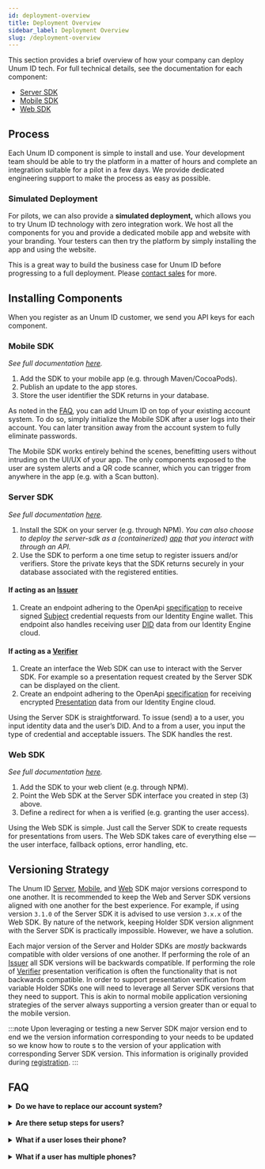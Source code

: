 ```yaml
---
id: deployment-overview
title: Deployment Overview
sidebar_label: Deployment Overview
slug: /deployment-overview
---
```



This section provides a brief overview of how your company can deploy Unum ID tech. For full technical details, see the documentation for each component:
- [Server SDK](/server-sdk)
- [Mobile SDK](/mobile-sdk)
- [Web SDK](/web-sdk)

## Process 

Each Unum ID component is simple to install and use. Your development team should be able to try the platform in a matter of hours and complete an integration suitable for a pilot in a few days. We provide dedicated engineering support to make the process as easy as possible.

### Simulated Deployment

For pilots, we can also provide a ​**simulated deployment,** which allows you to try Unum ID technology with zero integration work. We host all the components for you and provide a dedicated mobile app and website with your branding. Your testers can then try the platform by simply installing the app and using the website. 

This is a great way to build the business case for Unum ID before progressing to a full deployment. Please ​[contact sales​](mailto:sales@Unum.ID) for more.

## Installing Components

When you register as an Unum ID customer, we send you API keys for each component.

### Mobile SDK

*See full documentation [here](/mobile-sdk-overview).*

1. Add the SDK to your mobile app (e.g. through Maven/CocoaPods).
2. Publish an update to the app stores.
3. Store the user identifier the SDK returns in your database.

As noted in the [​FAQ​](#faq), you can add Unum ID on top of your existing account system. To do so, simply initialize the Mobile SDK after a user logs into their account. You can later transition away from the account system to fully eliminate passwords.

The Mobile SDK works entirely behind the scenes, benefitting users without intruding on the UI/UX of your app. The only components exposed to the user are system alerts and a QR code scanner, which you can trigger from anywhere in the app (e.g. with a Scan button).

### Server SDK

*See full documentation [here](/server-sdk).*

1. Install the SDK on your server (e.g. through NPM). *You can also choose to deploy the server-sdk as a (containerized) [app](https://github.com/UnumID/issuer-verifier-app) that you interact with through an API.*
2. Use the SDK to perform a one time setup to register <Tip type="issuer">issuers</Tip> and/or <Tip  type="verifier">verifiers</Tip>. Store the private keys that the SDK returns securely in your database associated with the registered entities.

#### If acting as an [Issuer](terminology#issuer)
1. Create an endpoint adhering to the OpenApi [specification](https://gist.github.com/UnumIDMachine/146a0a428c683b756efd8240b31a4678) to receive signed [Subject](/terminology#subject) credential requests from our Identity Engine wallet. This endpoint also handles receiving user [DID](/terminology#did) data from our Identity Engine cloud.

#### If acting as a [Verifier](/terminology#verifier)
1. Create an interface the Web SDK can use to interact with the Server SDK. For example so a presentation request created by the Server SDK can be displayed on the client.
2. Create an endpoint adhering to the OpenApi [specification](https://gist.github.com/UnumIDMachine/a2d71f12b0596a62c9dcc4de7a255f4f) for receiving encrypted [Presentation](/terminology#presentation) data from our Identity Engine cloud. 

Using the Server SDK is straightforward. To issue (send) a <Tip type="credential"/> to a user, you input identity data and the user’s <Tip type="DID">DID</Tip>. And to <Tip type="request"/> a <Tip type="presentation"/> from a user, you input the type of credential and acceptable <Tip type="issuer">issuers</Tip>. The SDK handles the rest.

### Web SDK

*See full documentation [here](/web-sdk).*

1. Add the SDK to your web client (e.g. through NPM).
2. Point the Web SDK at the Server SDK interface you created in step (3) above.
3. Define a redirect for when a <Tip type="presentation"/> is verified (e.g. granting the user access).

Using the Web SDK is simple. Just call the Server SDK to create <Tip type="request">requests</Tip> for presentations from users. The Web SDK takes care of everything else — the user interface, fallback options, error handling, etc.

## Versioning Strategy
The Unum ID [Server](/server-sdk), [Mobile](/mobile-sdk-overview), and [Web](/web-sdk) SDK major versions correspond to one another. It is recommended to keep the Web and Server SDK versions aligned with one another for the best experience. For example, if using version `3.1.0` of the Server SDK it is advised to use version `3.x.x` of the Web SDK. By nature of the network, keeping Holder SDK version alignment with the Server SDK is practically impossible. However, we have a solution.

Each major version of the Server and Holder SDKs are _mostly_ backwards compatible with older versions of one another. If performing the role of an [Issuer](/terminology#issuer) all SDK versions will be backwards compatible. If performing the role of [Verifier](/terminology#verifier) presentation verification is often the functionality that is not backwards compatible. In order to support presentation verification from variable Holder SDKs one will need to leverage all Server SDK versions that they need to support. This is akin to normal mobile application versioning strategies of the server always supporting a version greater than or equal to the mobile version. 

:::note
Upon leveraging or testing a new Server SDK major version end to end we the version information corresponding to your <a href="/terminology#verifier"><Tip type="verifier"/></a> needs to be updated so we know how to route <a href="/terminology#presentation"><Tip type="presentation"/></a>s to the version of your application with corresponding Server SDK version. This information is originally provided during [registration](https://docs.unumid.co/server-sdk#registerverifier).
:::

## FAQ 

<details>
  <summary>
  <b>Do we have to replace our account system?</b>
  </summary>
  <br/>
  <p>
    <b>No.</b> Unum ID can sit on top of your existing account system, facilitating a gradual transition away from passwords. You don’t have to eliminate them right away, or ever if you prefer.
  </p>
  <p>
    We recommend first using Unum ID as a second step in the authentication process, on top of your existing account system. Then, you can gradually replace that system entirely to fully eliminate passwords and remove the weak link.
  </p>
</details>
<br/>
<details>
  <summary>
  <b>Are there setup steps for users?</b>
  </summary>
  <br/>
  <p>
    <b>No, for users everything works automatically, behind the scenes.</b> When you set up Unum ID, you add our Mobile SDK to your app and publish an update to the app store. The next time the user opens the app, they’ll have all the functionality Unum ID provides without having to do anything. It’s just like a normal feature update.
  </p>
</details>
<br/>
<details>
  <summary>
  <b>What if a user loses their phone?</b>
  </summary>
  <br/>
  <p>
    <b>Not a problem.</b> The user’s app is backed up, and they can remotely deactivate their lost phone, just like they can cancel a credit card.
  </p>
  <p>
    The default backup is to the user’s iCloud (on iOS) or Google Drive (on Android) account, so when they get a new phone everything will work like before. We also provide an easy way for you to store a backup on the user’s behalf.
  </p>
  <p>
    Unum ID requires that the user has a device biometric and passcode set up. Lost phones that have these enabled are extremely secure. (Even the FBI couldn’t break into an iPhone.) But for extra protection, we provide a way for the user to remotely deactivate the app on the lost phone, making it useless even if an attacker breaks through the biometric. And for ultimate protection, the user can choose to remotely erase their device.
  </p>
</details>
<br/>
<details>
  <summary>
  <b>What if a user has multiple phones?</b>
  </summary>
  <br/>
  <p>
    <b>They can use all of them</b> and keep them synchronized.
  </p>
</details>